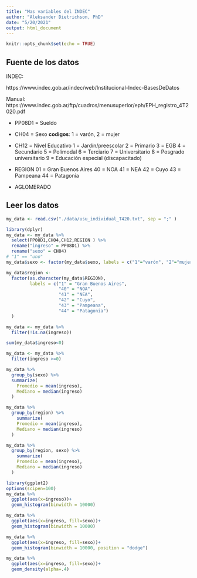 ```yaml
---
title: "Mas variables del INDEC"
author: "Aleksander Dietrichson, PhD"
date: "5/20/2021"
output: html_document
---
```


```r
knitr::opts_chunk$set(echo = TRUE)
```

## Fuente de los datos

INDEC: 

https://www.indec.gob.ar/indec/web/Institucional-Indec-BasesDeDatos

Manual:
https://www.indec.gob.ar/ftp/cuadros/menusuperior/eph/EPH_registro_4T2020.pdf

* PP08D1 = Sueldo
* CH04 = Sexo **codigos**: 1 = varón, 2 = mujer
* CH12 = Nivel Educativo
  1 = Jardín/preescolar
  2 = Primario
  3 = EGB
  4 = Secundario
  5 = Polimodal
  6 = Terciario
  7 = Universitario
  8 = Posgrado universitario
  9 = Educación especial (discapacitado)
  
* REGION
  01 = Gran Buenos Aires
  40 = NOA
  41 = NEA
  42 = Cuyo
  43 = Pampeana
  44 = Patagonia
* AGLOMERADO

## Leer los datos

```r
my_data <- read.csv("./data/usu_individual_T420.txt", sep = ";" )
```



```r
library(dplyr)
my_data <- my_data %>%
  select(PP08D1,CH04,CH12,REGION ) %>%
  rename("ingreso" = PP08D1) %>%
  rename("sexo" = CH04)
# "1" == "uno"
my_data$sexo <- factor(my_data$sexo, labels = c("1"="varón", "2"="mujer"))

my_data$region <- 
  factor(as.character(my_data$REGION), 
         labels = c("1" = "Gran Buenos Aires",
                    "40" = "NOA",
                    "41" = "NEA",
                    "42" = "Cuyo",
                    "43" = "Pampeana",
                    "44" = "Patagonia")
  )

my_data <- my_data %>% 
  filter(!is.na(ingreso))

```


```r
sum(my_data$ingreso<0)
```

```r
my_data <- my_data %>% 
  filter(ingreso >=0)
```


```r
my_data %>% 
  group_by(sexo) %>% 
  summarize(
    Promedio = mean(ingreso),
    Mediano = median(ingreso)
  )
```

```r
my_data %>% 
  group_by(region) %>% 
    summarize(
    Promedio = mean(ingreso),
    Mediano = median(ingreso)
  )
```

```r
my_data %>% 
  group_by(region, sexo) %>% 
    summarize(
    Promedio = mean(ingreso),
    Mediano = median(ingreso)
  )
```


```r
library(ggplot2)
options(scipen=100)
my_data %>% 
  ggplot(aes(x=ingreso))+
  geom_histogram(binwidth = 10000)
```

```r
my_data %>% 
  ggplot(aes(x=ingreso, fill=sexo))+
  geom_histogram(binwidth = 10000)
```

```r
my_data %>% 
  ggplot(aes(x=ingreso, fill=sexo))+
  geom_histogram(binwidth = 10000, position = "dodge")
```

```r
my_data %>% 
  ggplot(aes(x=ingreso, fill=sexo))+
  geom_density(alpha=.4)
```

